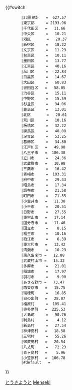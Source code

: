 {{#switch:{{自治體名稱翻譯/東京都|{{{1}}}}}
	    |23區總計   =  627.57 <!-- 僅中文維基參數值 -->
        |東京都     = 2193.96
        |千代田区   =   11.66
        |中央区     =   10.21
        |港区       =   20.37
        |新宿区     =   18.22
        |文京区     =   11.29
        |台東区     =   10.11
        |墨田区     =   13.77
        |江東区     =   40.16
        |品川区     =   22.84
        |目黒区     =   14.67
        |大田区     =   60.83
        |世田谷区   =   58.05
        |渋谷区     =   15.11
        |中野区     =   15.59
        |杉並区     =   34.06
        |豊島区     =   13.01
        |北区       =   20.61
        |荒川区     =   10.16
        |板橋区     =   32.22
        |練馬区     =   48.08
        |足立区     =   53.25
        |葛飾区     =   34.80
        |江戸川区   =   49.90
        |八王子市   =  186.38
        |立川市     =   24.36
        |武蔵野市   =   10.98
        |三鷹市     =   16.42
        |青梅市     =  103.31
        |府中市     =   29.43
        |昭島市     =   17.34
        |調布市     =   21.58
        |町田市     =   71.55
        |小金井市   =   11.30
        |小平市     =   20.51
        |日野市     =   27.55
        |東村山市   =   17.14
        |国分寺市   =   11.46
        |国立市     =    8.15
        |福生市     =   10.16
        |狛江市     =    6.39
        |東大和市   =   13.42
        |清瀬市     =   10.23
        |東久留米市 =   12.88
        |武蔵村山市 =   15.32
        |多摩市     =   21.01
        |稲城市     =   17.97
        |羽村市     =    9.90
        |あきる野市 =   73.47
        |西東京市   =   15.75
        |瑞穂町     =   16.85
        |日の出町   =   28.07
        |檜原村     =  105.41
        |奥多摩町   =  225.53
        |大島町     =   90.76
        |利島村     =    4.12
        |新島村     =   27.54
        |神津島村   =   18.58
        |三宅村     =   55.26
        |御蔵島村   =   20.54
        |八丈町     =   72.23
        |青ヶ島村   =    5.96
        |小笠原村   =  106.78
        |#default   = {{error|錯誤}}
}}<noinclude>{{Documentation|Template:自治體面積/doc}}
[[Category:都道府縣自治體面積模板|とうきようと]]
[[Category:東京都模板|Menseki]]
</noinclude>